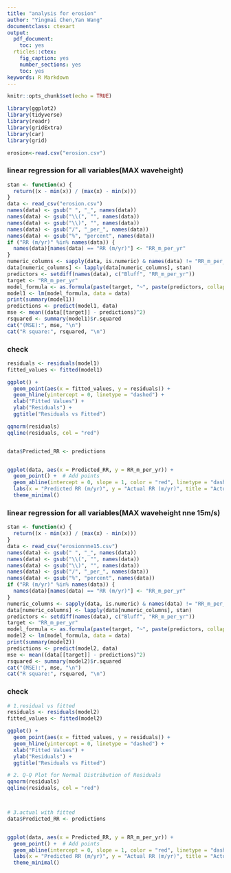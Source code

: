 ```yaml
---
title: "analysis for erosion"
author: "Yingmai Chen,Yan Wang"
documentclass: ctexart
output:
  pdf_document:
    toc: yes
  rticles::ctex:
    fig_caption: yes
    number_sections: yes
    toc: yes
keywords: R Markdown
---
```


```r
knitr::opts_chunk$set(echo = TRUE)
```

```r
library(ggplot2)
library(tidyverse)
library(readr)
library(gridExtra)
library(car)
library(grid)
```

```r
erosion<-read.csv("erosion.csv")
```

### linear regression for all variables(MAX waveheight)

```r
stan <- function(x) {
  return((x - min(x)) / (max(x) - min(x)))
}
data <- read_csv("erosion.csv")
names(data) <- gsub(" ", "_", names(data))
names(data) <- gsub("\\(", "", names(data))
names(data) <- gsub("\\)", "", names(data))
names(data) <- gsub("/", "_per_", names(data))
names(data) <- gsub("%", "percent", names(data))
if ("RR (m/yr)" %in% names(data)) {
  names(data)[names(data) == "RR (m/yr)"] <- "RR_m_per_yr"
}
numeric_columns <- sapply(data, is.numeric) & names(data) != "RR_m_per_yr"
data[numeric_columns] <- lapply(data[numeric_columns], stan)
predictors <- setdiff(names(data), c("Bluff", "RR_m_per_yr"))
target <- "RR_m_per_yr"
model_formula <- as.formula(paste(target, "~", paste(predictors, collapse = " + ")))
model1 <- lm(model_formula, data = data)
print(summary(model1))
predictions <- predict(model1, data)
mse <- mean((data[[target]] - predictions)^2)
rsquared <- summary(model1)$r.squared
cat("(MSE):", mse, "\n")
cat("R square:", rsquared, "\n")

```

### check

```r


residuals <- residuals(model1)
fitted_values <- fitted(model1)

ggplot() +
  geom_point(aes(x = fitted_values, y = residuals)) +
  geom_hline(yintercept = 0, linetype = "dashed") +
  xlab("Fitted Values") +
  ylab("Residuals") +
  ggtitle("Residuals vs Fitted")

qqnorm(residuals)
qqline(residuals, col = "red")


data$Predicted_RR <- predictions


ggplot(data, aes(x = Predicted_RR, y = RR_m_per_yr)) +
  geom_point() +  # Add points
  geom_abline(intercept = 0, slope = 1, color = "red", linetype = "dashed") + 
  labs(x = "Predicted RR (m/yr)", y = "Actual RR (m/yr)", title = "Actual vs Predicted RR") +
  theme_minimal()


```

### linear regression for all variables(MAX waveheight nne 15m/s)


```r
stan <- function(x) {
  return((x - min(x)) / (max(x) - min(x)))
}
data <- read_csv("erosionnne15.csv")
names(data) <- gsub(" ", "_", names(data))
names(data) <- gsub("\\(", "", names(data))
names(data) <- gsub("\\)", "", names(data))
names(data) <- gsub("/", "_per_", names(data))
names(data) <- gsub("%", "percent", names(data))
if ("RR (m/yr)" %in% names(data)) {
  names(data)[names(data) == "RR (m/yr)"] <- "RR_m_per_yr"
}
numeric_columns <- sapply(data, is.numeric) & names(data) != "RR_m_per_yr"
data[numeric_columns] <- lapply(data[numeric_columns], stan)
predictors <- setdiff(names(data), c("Bluff", "RR_m_per_yr"))
target <- "RR_m_per_yr"
model_formula <- as.formula(paste(target, "~", paste(predictors, collapse = " + ")))
model2 <- lm(model_formula, data = data)
print(summary(model2))
predictions <- predict(model2, data)
mse <- mean((data[[target]] - predictions)^2)
rsquared <- summary(model2)$r.squared
cat("(MSE):", mse, "\n")
cat("R square:", rsquared, "\n")

```


### check

```r
# 1.residual vs fitted
residuals <- residuals(model2)
fitted_values <- fitted(model2)

ggplot() +
  geom_point(aes(x = fitted_values, y = residuals)) +
  geom_hline(yintercept = 0, linetype = "dashed") +
  xlab("Fitted Values") +
  ylab("Residuals") +
  ggtitle("Residuals vs Fitted")

# 2. Q-Q Plot for Normal Distribution of Residuals
qqnorm(residuals)
qqline(residuals, col = "red")



# 3.actual with fitted
data$Predicted_RR <- predictions


ggplot(data, aes(x = Predicted_RR, y = RR_m_per_yr)) +
  geom_point() +  # Add points
  geom_abline(intercept = 0, slope = 1, color = "red", linetype = "dashed") +  # Add a 45-degree line
  labs(x = "Predicted RR (m/yr)", y = "Actual RR (m/yr)", title = "Actual vs Predicted RR") +
  theme_minimal()

```



